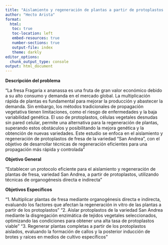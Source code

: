 ```yaml
---
title: "Aislamiento y regeneración de plantas a partir de protoplastos de fresa, variedad “San Andrea”"
author: "Hecto Arista"
format:
  html:
   toc: true
   toc-location: left
   embed-resources: true
   number-sections: true
   output-file: index
   theme: darkly
editor_options: 
  chunk_output_type: console
output: html_document
---
```


**Descripción del problema**

"La fresa Fragaria x ananassa es una fruta de gran valor económico debido a su alto consumo y demanda en el mercado global. La multiplicación rápida de plantas es fundamental para mejorar la producción y abastecer la demanda. Sin embargo, los métodos tradicionales de propagación vegetativa tienen limitaciones, como el riesgo de enfermedades y la baja variabilidad genética. El uso de protoplastos, células vegetales desnudas sin pared celular, permite una alternativa para la regeneración de plantas, superando estos obstáculos y posibilitando la mejora genética y la obtención de nuevas variedades. Este estudio se enfoca en el aislamiento y regeneración de protoplastos de fresa de la variedad “San Andrea”, con el objetivo de desarrollar técnicas de regeneración eficientes para una propagación más rápida y controlada"

**Objetivo General**

"Establecer un protocolo eficiente para el aislamiento y regeneración de plantas de fresa, variedad San Andrea, a partir de protoplastos, utilizando técnicas de organogénesis directa e indirecta"

**Objetivos Específicos**

"1. Multiplicar plantas de fresa mediante organogénesis directa e indirecta, evaluando los factores que afectan la regeneración in vitro de las plantas a partir de los protoplastos"
"2. Aislar protoplastos de la variedad San Andrea mediante la disgregación enzimática de tejidos vegetales seleccionados, optimizando las condiciones para obtener una alta tasa de protoplastos viable"
"3. Regenerar plantas completas a partir de los protoplastos aislados, evaluando la formación de callos y la posterior inducción de brotes y raíces en medios de cultivo específicos"
